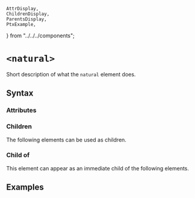     AttrDisplay,
    ChildrenDisplay,
    ParentsDisplay,
    PtxExample,
} from "../../../components";

# `<natural>`

Short description of what the `natural` element does.

## Syntax

### Attributes

<AttrDisplay name="natural" />

### Children

The following elements can be used as children.

<ChildrenDisplay name="natural" />

### Child of

This element can appear as an immediate child of the following elements.

<ParentsDisplay name="natural" />

## Examples

    